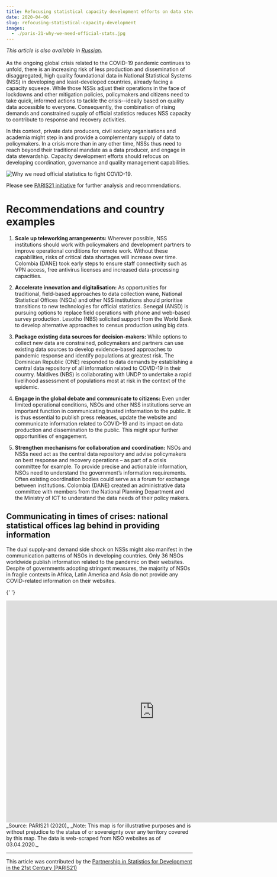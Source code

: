 ```yaml
---
title: Refocusing statistical capacity development efforts on data stewardship
date: 2020-04-06
slug: refocusing-statistical-capacity-development
images:
  - ./paris-21-why-we-need-official-stats.jpg
---
```



_This article is also available in
[Russian](/refocusing-statistical-capacity-development-RU.pdf)_.<br/><br/>As the
ongoing global crisis related to the COVID-19 pandemic continues to unfold,
there is an increasing risk of less production and dissemination of
disaggregated, high quality foundational data in National Statistical Systems
(NSS) in developing and least-developed countries, already facing a capacity
squeeze. While those NSSs adjust their operations in the face of lockdowns and
other mitigation policies, policymakers and citizens need to take quick,
informed actions to tackle the crisis--ideally based on quality data accessible
to everyone. Consequently, the combination of rising demands and constrained
supply of official statistics reduces NSS capacity to contribute to response and
recovery activities.

In this context, private data producers, civil society organisations and
academia might step in and provide a complementary supply of data to
policymakers. In a crisis more than in any other time, NSSs thus need to reach
beyond their traditional mandate as a data producer, and engage in data
stewardship. Capacity development efforts should refocus on developing
coordination, governance and quality management capabilities.

<Box mb={3}>
  <Img
    fluid={props.images[0]}
    title="Why we need official statistics to fight COVID-19."
    alt="Why we need official statistics to fight COVID-19."
  />
</Box>

Please see
[PARIS21 initiative](https://paris21.org/news-center/news/Our-Response-to-COVID-19)
for further analysis and recommendations.

# Recommendations and country examples

1. **Scale up teleworking arrangements:** Wherever possible, NSS institutions
   should work with policymakers and development partners to improve operational
   conditions for remote work. Without these capabilities, risks of critical
   data shortages will increase over time. Colombia (DANE) took early steps to
   ensure staff connectivity such as VPN access, free antivirus licenses and
   increased data-processing capacities.

2. **Accelerate innovation and digitalisation:** As opportunities for
   traditional, field-based approaches to data collection wane, National
   Statistical Offices (NSOs) and other NSS institutions should prioritise
   transitions to new technologies for official statistics. Senegal (ANSD) is
   pursuing options to replace field operations with phone and web-based survey
   production. Lesotho (NBS) solicited support from the World Bank to develop
   alternative approaches to census production using big data.

3. **Package existing data sources for decision-makers:** While options to
   collect new data are constrained, policymakers and partners can use existing
   data sources to develop evidence-based approaches to pandemic response and
   identify populations at greatest risk. The Dominican Republic (ONE) responded
   to data demands by establishing a central data repository of all information
   related to COVID-19 in their country. Maldives (NBS) is collaborating with
   UNDP to undertake a rapid livelihood assessment of populations most at risk
   in the context of the epidemic.

4. **Engage in the global debate and communicate to citizens:** Even under
   limited operational conditions, NSOs and other NSS institutions serve an
   important function in communicating trusted information to the public. It is
   thus essential to publish press releases, update the website and communicate
   information related to COVID-19 and its impact on data production and
   dissemination to the public. This might spur further opportunities of
   engagement.

5. **Strengthen mechanisms for collaboration and coordination:** NSOs and NSSs
   need act as the central data repository and advise policymakers on best
   response and recovery operations – as part of a crisis committee for example.
   To provide precise and actionable information, NSOs need to understand the
   government’s information requirements. Often existing coordination bodies
   could serve as a forum for exchange between institutions. Colombia (DANE)
   created an administrative data committee with members from the National
   Planning Department and the Ministry of ICT to understand the data needs of
   their policy makers.

## Communicating in times of crises: national statistical offices lag behind in providing information

The dual supply-and demand side shock on NSSs might also manifest in the
communication patterns of NSOs in developing countries. Only 36 NSOs worldwide
publish information related to the pandemic on their websites. Despite of
governments adopting stringent measures, the majority of NSOs in fragile
contexts in Africa, Latin America and Asia do not provide any COVID-related
information on their websites.

{' '}

<iframe
  src="https://paris21.org/sites/default/files/2020-04/mapsCOVID.htm"
  frameborder="0"
  width="800"
  height="600"
></iframe>
_Source: PARIS21 (2020)_ _Note: This map is for illustrative purposes and is
without prejudice to the status of or sovereignty over any territory covered by
this map. The data is web-scraped from NSO websites as of 03.04.2020._

---

This article was contributed by the
[Partnership in Statistics for Development in the 21st Century (PARIS21)](https://paris21.org/)
